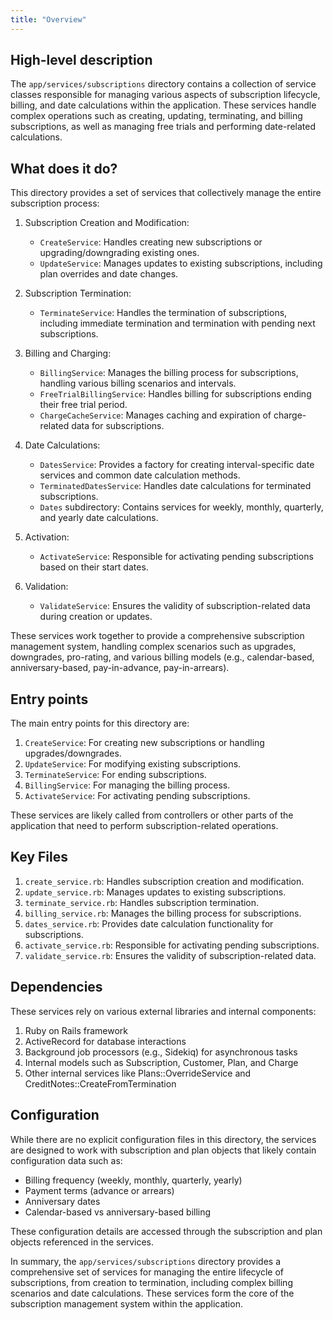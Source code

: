 ```yaml
---
title: "Overview"
---
```


## High-level description
The `app/services/subscriptions` directory contains a collection of service classes responsible for managing various aspects of subscription lifecycle, billing, and date calculations within the application. These services handle complex operations such as creating, updating, terminating, and billing subscriptions, as well as managing free trials and performing date-related calculations.

## What does it do?
This directory provides a set of services that collectively manage the entire subscription process:

1. Subscription Creation and Modification:
   - `CreateService`: Handles creating new subscriptions or upgrading/downgrading existing ones.
   - `UpdateService`: Manages updates to existing subscriptions, including plan overrides and date changes.

2. Subscription Termination:
   - `TerminateService`: Handles the termination of subscriptions, including immediate termination and termination with pending next subscriptions.

3. Billing and Charging:
   - `BillingService`: Manages the billing process for subscriptions, handling various billing scenarios and intervals.
   - `FreeTrialBillingService`: Handles billing for subscriptions ending their free trial period.
   - `ChargeCacheService`: Manages caching and expiration of charge-related data for subscriptions.

4. Date Calculations:
   - `DatesService`: Provides a factory for creating interval-specific date services and common date calculation methods.
   - `TerminatedDatesService`: Handles date calculations for terminated subscriptions.
   - `Dates` subdirectory: Contains services for weekly, monthly, quarterly, and yearly date calculations.

5. Activation:
   - `ActivateService`: Responsible for activating pending subscriptions based on their start dates.

6. Validation:
   - `ValidateService`: Ensures the validity of subscription-related data during creation or updates.

These services work together to provide a comprehensive subscription management system, handling complex scenarios such as upgrades, downgrades, pro-rating, and various billing models (e.g., calendar-based, anniversary-based, pay-in-advance, pay-in-arrears).

## Entry points
The main entry points for this directory are:

1. `CreateService`: For creating new subscriptions or handling upgrades/downgrades.
2. `UpdateService`: For modifying existing subscriptions.
3. `TerminateService`: For ending subscriptions.
4. `BillingService`: For managing the billing process.
5. `ActivateService`: For activating pending subscriptions.

These services are likely called from controllers or other parts of the application that need to perform subscription-related operations.

## Key Files
1. `create_service.rb`: Handles subscription creation and modification.
2. `update_service.rb`: Manages updates to existing subscriptions.
3. `terminate_service.rb`: Handles subscription termination.
4. `billing_service.rb`: Manages the billing process for subscriptions.
5. `dates_service.rb`: Provides date calculation functionality for subscriptions.
6. `activate_service.rb`: Responsible for activating pending subscriptions.
7. `validate_service.rb`: Ensures the validity of subscription-related data.

## Dependencies
These services rely on various external libraries and internal components:

1. Ruby on Rails framework
2. ActiveRecord for database interactions
3. Background job processors (e.g., Sidekiq) for asynchronous tasks
4. Internal models such as Subscription, Customer, Plan, and Charge
5. Other internal services like Plans::OverrideService and CreditNotes::CreateFromTermination

## Configuration
While there are no explicit configuration files in this directory, the services are designed to work with subscription and plan objects that likely contain configuration data such as:

- Billing frequency (weekly, monthly, quarterly, yearly)
- Payment terms (advance or arrears)
- Anniversary dates
- Calendar-based vs anniversary-based billing

These configuration details are accessed through the subscription and plan objects referenced in the services.

In summary, the `app/services/subscriptions` directory provides a comprehensive set of services for managing the entire lifecycle of subscriptions, from creation to termination, including complex billing scenarios and date calculations. These services form the core of the subscription management system within the application.